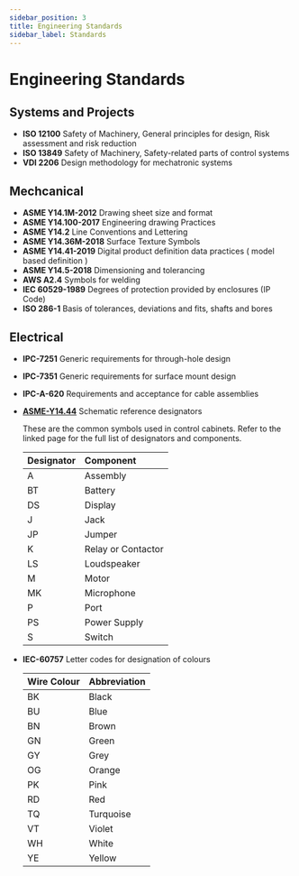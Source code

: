 ```yaml
---
sidebar_position: 3
title: Engineering Standards
sidebar_label: Standards
---
```


# Engineering Standards

## Systems and Projects

- **ISO 12100** Safety of Machinery, General principles for design, Risk assessment and risk reduction
- **ISO 13849** Safety of Machinery, Safety-related parts of control systems
- **VDI 2206** Design methodology for mechatronic systems

## Mechcanical

- **ASME Y14.1M-2012** Drawing sheet size and format
- **ASME Y14.100-2017** Engineering drawing Practices
- **ASME Y14.2** Line Conventions and Lettering
- **ASME Y14.36M-2018** Surface Texture Symbols
- **ASME Y14.41-2019** Digital product definition data practices ( model based definition )
- **ASME Y14.5-2018** Dimensioning and tolerancing
- **AWS A2.4** Symbols for welding
- **IEC 60529-1989** Degrees of protection provided by enclosures (IP Code)
- **ISO 286-1** Basis of tolerances, deviations and fits, shafts and bores

## Electrical

- **IPC-7251** Generic requirements for through-hole design
- **IPC-7351** Generic requirements for surface mount design
- **IPC-A-620** Requirements and acceptance for cable assemblies
- **[ASME-Y14.44](https://en.wikipedia.org/wiki/Reference_designator)** Schematic reference designators

  These are the common symbols used in control cabinets.
  Refer to the linked page for the full list of designators and components.

  | Designator | Component          |
  | :--------- | :----------------- |
  | A          | Assembly           |
  | BT         | Battery            |
  | DS         | Display            |
  | J          | Jack               |
  | JP         | Jumper             |
  | K          | Relay or Contactor |
  | LS         | Loudspeaker        |
  | M          | Motor              |
  | MK         | Microphone         |
  | P          | Port               |
  | PS         | Power Supply       |
  | S          | Switch             |

- **IEC-60757** Letter codes for designation of colours

  | Wire Colour | Abbreviation |
  | :---------- | :----------- |
  | BK          | Black        |
  | BU          | Blue         |
  | BN          | Brown        |
  | GN          | Green        |
  | GY          | Grey         |
  | OG          | Orange       |
  | PK          | Pink         |
  | RD          | Red          |
  | TQ          | Turquoise    |
  | VT          | Violet       |
  | WH          | White        |
  | YE          | Yellow       |
